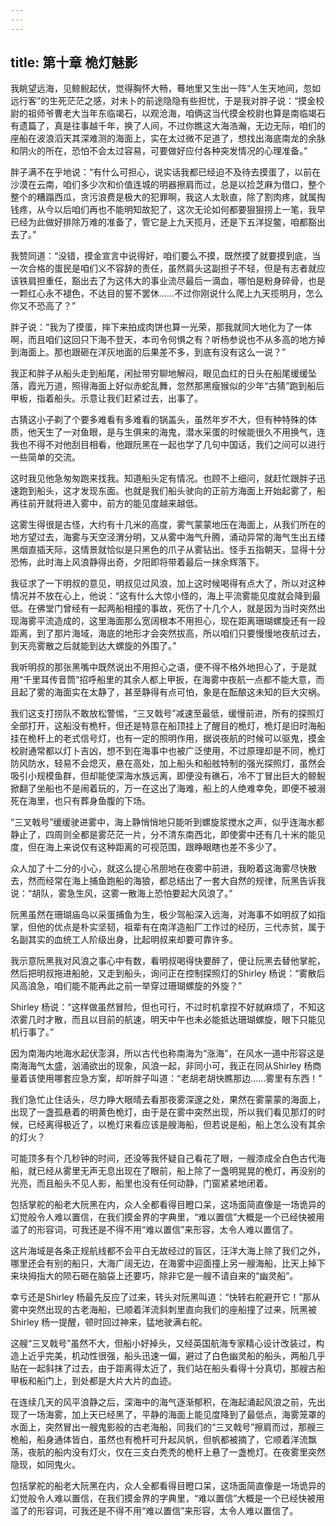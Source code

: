 ```yaml
---
---
---
```

title: 第十章 桅灯魅影
---




我眺望远海，见鲸鲵起伏，觉得胸怀大畅，蓦地里又生出一阵“人生天地间，忽如远行客”的生死茫茫之感，对未卜的前途隐隐有些担忧，于是我对胖子说：“摸金校尉的祖师爷曹老大当年东临竭石，以观沧海，咱俩这当代摸金校尉也算是南临竭石有遗篇了，真是往事越千年，换了人间，不过你瞧这大海浩瀚，无边无际，咱们的座船在波浪滔天其深难测的海面上，实在太过微不足道了，想找出海底南龙的余脉和阴火的所在，恐怕不会太过容易，可要做好应付各种突发情况的心理准备。”

胖子满不在乎地说：“有什么可担心，说实话我都已经迫不及待去摸蛋了，以前在沙漠在云南，咱们多少次和价值连城的明器擦肩而过，总是以捡芝麻为借口，整个整个的糟蹋西瓜，贪污浪费是极大的犯罪啊，我这人太耿直，除了割肉疼，就属掏钱疼，从今以后咱们再也不能明知故犯了，这次无论如何都要狠狠捞上一笔，我早已经为此做好排除万难的准备了，管它是上九天揽月，还是下五洋捉鳖，咱都豁出去了。”

我赞同道：“没错，摸金宣言中说得好，咱们要么不摸，既然摸了就要摸到底，当一次合格的蛋民是咱们义不容辞的责任，虽然肩头这副担子不轻，但是有志者就应该铁肩担重任，豁出去了为这伟大的事业流尽最后一滴血，哪怕是粉身碎骨，也是一颗红心永不褪色，不达目的誓不罢休……不过你刚说什么爬上九天揽明月，怎么你又不恐高了？”

胖子说：“我为了摸蛋，摔下来拍成肉饼也算一光荣，那我就同大地化为了一体啊，而且咱们这回只下海不登天，本司令何惧之有？听杨参说也不从多高的地方掉到海面上。那也跟砸在洋灰地面的后果差不多，到底有没有这么一说？”

我正和胖子从船头走到船尾，闲扯带穷聊地解闷，眼见血红的日头在船尾缓缓坠落，霞光万道，照得海面上好似赤蛇乱舞，忽然那黑瘦猴似的少年“古猜”跑到船后甲板，指着船头。示意让我们赶紧过去，出事了。

古猜这小子剃了个要多难看有多难看的锅盖头，虽然年岁不大，但有种特殊的体质，他天生了一对鱼眼，是与生俱来的海鬼，潜水采蛋的时候能很久不用换气，连我也不得不对他刮目相看，他跟阮黑在一起也学了几句中国话，我们之间可以进行一些简单的交流。

这时我见他急匆匆跑来找我。知道船头定有情况。也顾不上细问，就赶忙跟胖子迅速跑到船头，这才发现东面。也就是我们船头驶向的正前方海面上开始起雾了，船再往前开就将进入雾中，前方的能见度越来越低。

这雾生得很是古怪，大约有十几米的高度，雾气蒙蒙地压在海面上，从我们所在的地方望过去，海雾与天空泾渭分明，又从雾中海气升腾，涌动异常的海气生出五缕黑烟直插天际，这情景就恰似是只黑色的爪子从雾钻出。怪手五指朝天，显得十分恐怖，此时海上风浪静得出奇，夕阳即将带着最后一抹余辉落下。

我征求了一下明叔的意见，明叔见过风浪，加上这时候喝得有点大了，所以对这种情况并不放在心上，他说：“这有什么大惊小怪的，海上平流雾能见度就会降到最低。在佛堂门曾经有一起两船相撞的事故，死伤了十几个人，就是因为当时突然出现海雾平流造成的，这里海面那么宽阔根本不用担心，现在距离珊瑚螺旋还有一段距离，到了那片海域，海底的地形才会突然拔高，所以咱们只要慢慢地夜航过去，到天亮雾散之后就能到达大螺旋的外围了。”

我听明叔的那张黑嘴中既然说出不用担心之语，便不得不格外地担心了，于是就用“千里耳传音筒”招呼船里的其余人都上甲扳，在海雾中夜航一点都不能大意，而且起了雾的海面实在太静了，甚至静得有点可怕，象是在酝酿这未知的巨大灾祸。

我们这支打捞队不敢放松警惕，“三叉戟号”减速至最低，缓慢前进，所有的探照灯全部打开，这船没有桅杆，但还是特意在船顶挂上了醒目的桅灯，桅灯是旧时海船挂在桅杆上的老式信号灯，也有一定的照明作用，据说夜航的时候可以驱鬼，摸金校尉通常都以灯卜吉凶，想不到在海事中也被广泛使用，不过原理却是不同，桅灯防风防水，轻易不会熄灭，悬在高处，加上船头和船舷特制的强光探照灯，虽然会吸引小规模鱼群，但却能使深海水族远离，即便没有礁石，冷不丁冒出巨大的鲸鲵掀翻了坐船也不是闹着玩的，万一在这出了海难，船上的人绝难幸免，即便不被溺死在海里，也只有葬身鱼腹的下场。

“三叉戟号”缓缓驶进雾中，海上静悄悄地只能听到螺旋浆搅水之声，似乎连海水都静止了，四周则全都是雾茫茫一片，分不清东南西北，即使雾中还有几十米的能见度，但在海上来说仅有这种距离的可视范围，跟睁眼瞎也差不多少了。

众人加了十二分的小心，就这么提心吊胆地在夜雾中前进，我盼着这海雾尽快散去，然而经常在海上捕鱼跑船的海狼，都总结出了一套大自然的规律，阮黑告诉我说：“胡队，雾急生风，这雾一散海上恐怕要起大风浪了。”

阮黑虽然在珊瑚庙岛以采蛋捕鱼为生，极少驾船深入远海，对海事不如明叔了如指掌，但他的优点是朴实坚韧，祖辈有在南洋造船厂工作过的经历，三代赤贫，属于名副其实的血统工人阶级出身，比起明叔来却要可靠许多。

我示意阮黑我对风浪之事心中有数，看明叔喝得快要醉了，便让阮黑去替他掌舵，然后把明叔拖进船舱，又走到船头，询问正在控制探照灯的Shirley 杨说：“雾散后风高浪急，咱们能不能再此之前一举穿过珊瑚螺旋的外旋？”

Shirley 杨说：“这样做虽然冒险，但也可行，不过时机拿捏不好就麻烦了，不知这浓雾几时才散，而且以目前的航速，明天中午也未必能抵达珊瑚螺旋，眼下只能见机行事了。”

因为南海内地海水起伏澎湃，所以古代也称南海为“涨海”，在风水一道中形容这是南海海气太盛，汹涌欲出的现象，风浪一起，非同小可，我正在同从Shirley 杨商量着该使用哪套应急方案，却听胖子叫道：“老胡老胡快瞧那边……雾里有东西！”

我们急忙止住话头，尽力睁大眼晴去看那夜雾深邃之处，果然在雾蒙蒙的海面上，出现了一盏孤悬着的明黄色桅灯，由于是在雾中突然出现，所以我们看见那灯的时候，已经离得极近了，以桅灯来看应该是艘海船，但若说是船，船上怎么没有其余的灯火？

可能顶多有个几秒钟的时间，还没等我怀疑自己看花了眼，一艘漆成全白色古代海船，就已经从雾里无声无息出现在了眼前，船上除了一盏明晃晃的桅灯，再没别的光亮，而且船头不见人影，船里也没有任何动静，门窗紧紧地闭着。

包括掌舵的船老大阮黑在内，众人全都看得目瞪口呆，这场面简直像是一场诡异的幻觉般令人难以置信，在我们摸金界的字典里，“难以置信”大概是一个已经快被用滥了的形容词，可我还是不得不用“难以置信”来形容，太令人难以置信了。

这片海域是各条正规航线都不会平白无故经过的盲区，汪洋大海上除了我们之外，哪里还会有别的船只，大海广阔无边，在海雾中迎面撞上另一艘海船，比天上掉下来块拇指大的陨石砸在脑袋上还要巧，除非它是一艘不请自来的“幽灵船”。

幸亏还是Shirley 杨最先反应了过来，转头对阮黑叫道：“快转右舵避开它！”那从雾中突然出现的古老海船，已顺着洋流斜刺里直向我们的座船撞了过来，阮黑被Shirley 杨一提醒，顿时回过神来，猛地驶满右舵。

这艘“三叉戟号”虽然不大，但船小好掉头，又经英国航海专家精心设计改装过，构造上近乎完美，机动性很强，船头迅速一偏，避过了白色幽灵船的船头，两船几乎贴在一起斜抹了过去，由于距离得太近了，我们站在船头看得十分真切，那艘古船甲板和船门上，到处都是大片大片的血迹。

在连续几天的风平浪静之后，深海中的海气逐渐郁积，在海起涌起风浪之前，先出现了一场海雾，加上天已经黑了，平静的海面上能见度降到了最低点，海雾笼罩的水面上，突然冒出一艘鬼影般的古老海船，同我们的“三叉戟号”擦肩而过，那艘三桅船，船身通体皆白，虽然也有桅杆可升起风帆，但帆都被摘了，它顺着洋流飘荡，夜航的船内没有灯火，仅在三支白秃秃的桅杆上悬了一盏桅灯。在夜雾里突然隐现，如同鬼火。

包括掌舵的船老大阮黑在内，众人全都看得目瞪口呆，这场面简直像是一场诡异的幻觉般令人难以置信，在我们摸金界的字典里，“难以置信”大概是一个已经快被用滥了的形容词，可我还是不得不用“难以置信”来形容，太令人难以置信了。